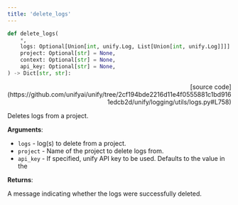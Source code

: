 ```yaml
---
title: 'delete_logs'
---
```


```python
def delete_logs(
    *,
    logs: Optional[Union[int, unify.Log, List[Union[int, unify.Log]]]] = None,
    project: Optional[str] = None,
    context: Optional[str] = None,
    api_key: Optional[str] = None,
) -> Dict[str, str]:
```

<p align="right">[source code](https://github.com/unifyai/unify/tree/2cf194bde2216d11e4f0555881c1bd9161edcb2d/unify/logging/utils/logs.py#L758)</p>

Deletes logs from a project.

**Arguments**:

- `logs` - log(s) to delete from a project.
- `project` - Name of the project to delete logs from.
- `api_key` - If specified, unify API key to be used. Defaults to the value in the



**Returns**:

A message indicating whether the logs were successfully deleted.